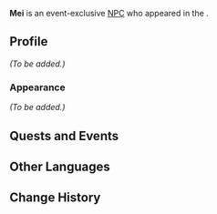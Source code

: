 {{Meta
<!-- Remove this template after adding the missing info -->
|missing_NPC_profile  = yes
}}
{{Character Infobox
|type             = Event NPC
|image            = NPC Mei.png
|realname         = <!-- Optional, if different from in-game name -->
|deceased         = <!-- Past (for deceased prior to events of the game) or free response -->
|region           = Liyue
|location         = Liyue
|affiliation      = 
|title            = 

|ancestry         = <!-- Clan/family -->
|father           = 
|mother           = 
|spouse           = 
|sibling          = 
|child            = 
|relative         = 

|voiceEN          = 
|voiceCN          = 
|voiceJP          = 
|voiceKR          = 
}}
'''Mei''' is an event-exclusive [[NPC]] who appeared in the {{Quest|Shenhe: Inner Musings}}.
<!--
==Location==
{{subst:#tag:gallery|
NPC Location {{subst:#titleparts:{{subst:PAGENAME}}}}.png{{subst:!}}{{subst:#titleparts:{{subst:PAGENAME}}}}'s location
NPC Location {{subst:#titleparts:{{subst:PAGENAME}}}} Context.png{{subst:!}}Additional context
}}
-->
==Profile==
<!--Detailed story/lore information goes here.-->
''(To be added.)''

===Appearance===
<!--Keep appearance section short and concise. Limit to 2 paragraphs with 3-4 sentences each.-->
''(To be added.)''

==Quests and Events==
{{Quests and Events}}

==Other Languages==
{{Other Languages|default_hidden=1
|en       = Mei
|zhs      = 阿梅
|zhs_rm   = 
|zht      = 阿梅
|zht_rm   = 
|ja       = 小梅
|ja_rm    = 
|ko       = 매이
|es       = Mei
|fr       = Mei
|ru       = Мэй
|th       = Mei
|vi       = Mei
|de       = Mei
|id       = Mei
|pt       = Mei
|tr       = Mei
|it       = Mei
}}

==Change History==
{{Change History|5.4}}
<!--
==References==
{{Reflist}}
-->